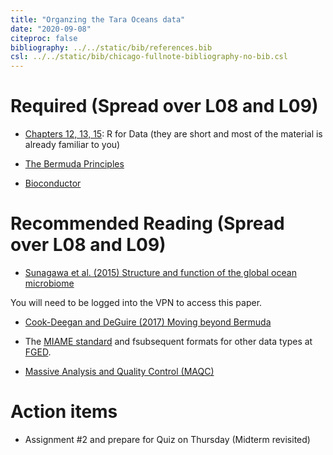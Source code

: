 ```yaml
---
title: "Organzing the Tara Oceans data"
date: "2020-09-08"
citeproc: false
bibliography: ../../static/bib/references.bib
csl: ../../static/bib/chicago-fullnote-bibliography-no-bib.csl
---
```



# Required (Spread over L08 and L09)

- [Chapters 12, 13, 15](https://r4ds.had.co.nz/tidy-data.html): R for Data  (they are short 
and most of the material is already familiar to you)

- [The Bermuda Principles](https://en.wikipedia.org/wiki/Bermuda_Principles#:~:text=The%20Bermuda%20Principles%20set%20out,of%20humans%20and%20other%20organisms.)


- [Bioconductor](https://www.bioconductor.org/about/)

# Recommended Reading (Spread over L08 and L09)

- [Sunagawa et al. (2015) Structure and function of the global ocean microbiome](https://science.sciencemag.org/content/348/6237/1261359.long)

You will need to be logged into the VPN to access this paper.

- [Cook-Deegan and DeGuire (2017) Moving beyond Bermuda](https://www.ncbi.nlm.nih.gov/pmc/articles/PMC5453323/#COOK-DEEGANGR216911C4)

- The [MIAME standard](http://fged.org/projects/miame/) and fsubsequent formats for other data types at [FGED](http://fged.org/).


- [Massive Analysis and Quality Control (MAQC)](https://pmgenomics.ca/maqcsociety/?)

# Action items  


- Assignment #2 and prepare for Quiz on Thursday (Midterm revisited)



